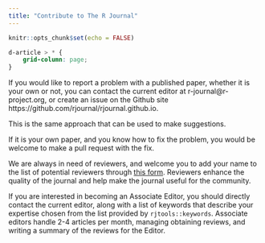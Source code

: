 ```yaml
---
title: "Contribute to The R Journal"
---
```


```r
knitr::opts_chunk$set(echo = FALSE)
```

```css
d-article > * {
    grid-column: page;
}
```

If you would like to report a problem with a published paper, whether it is your own or not, you can contact the current editor at r-journal@r-project.org, or create an issue on the Github site https://github.com/rjournal/rjournal.github.io. 

This is the same approach that can be used to make suggestions. 

If it is your own paper, and you know how to fix the problem, you would be welcome to make a pull request with the fix.

We are always in need of reviewers, and welcome you to add your name to the list of potential reviewers through [this form](https://docs.google.com/forms/d/e/1FAIpQLSf8EmpF85ASWqPHXqV0vdQd-GHhNBaAZZEYf4qxO3gTl-eGyA/viewform). Reviewers enhance the quality of the journal and help make the journal useful for the community.

If you are interested in becoming an Associate Editor, you should directly contact the current editor, along with a list of keywords that describe your expertise chosen from the list provided by `rjtools::keywords`. Associate editors handle 2-4 articles per month, managing obtaining reviews, and writing a summary of the reviews for the Editor. 

